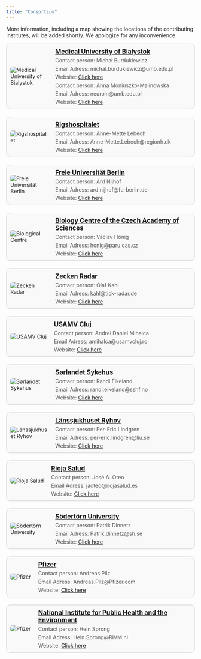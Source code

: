 ```yaml
---
title: "Consortium"
---
```


More information, including a map showing the locations of the contributing institutes, will be added shortly. We apologize for any inconvenience.  

```{=html}
<div class="sponsor-table">
  <div class="sponsor-row">
    <div class="sponsor-image">
      <img src="../data/Logos/MUB.png" alt="Medical University of Bialystok" />
    </div>
    <div class="sponsor-info">
      <a href="https://www.umb.edu.pl/en/" target="_blank" rel="noopener noreferrer">
        <h2>Medical University of Bialystok</h2>
      </a>
      <p>Contact person: Michał Burdukiewicz</p>
      <p>Email Adress: michal.burdukiewicz@umb.edu.pl</p>
      <p>Website: <a href="https://biogenies.info/">Click here</a></p>
      <p>Contact person: Anna Moniuszko-Malinowska</p>
      <p>Email Adress: neuroin@umb.edu.pl</p>
      <p>Website: <a href="https://ppm.umb.edu.pl/info/author/UMBfa47fc56afab42b79412cddb581169ee/Profil+osoby+%25E2%2580%2593+Anna+Moniuszko-Malinowska+%25E2%2580%2593+Uniwersytet+Medyczny+w+Bia%25C5%2582ymstoku+title?ps=20&lang=pl&pn=1&cid=89140">Click here</a></p>
    </div>
  </div>

  <div class="sponsor-row">
    <div class="sponsor-image">
      <img src="../data/Logos/RH.png" alt="Rigshospitalet" />
    </div>
    <div class="sponsor-info">
      <a href="https://www.rigshospitalet.dk/english/Pages/default.aspx" target="_blank" rel="noopener noreferrer">
        <h2>Rigshospitalet</h2>
      </a>
      <p>Contact person: Anne-Mette Lebech</p>
      <p>Email Adress: Anne-Mette.Lebech@regionh.dk</p>
      <p>Website: <a href="https://www.rigshospitalet.dk/">Click here</a></p>
    </div>
  </div>

  <div class="sponsor-row">
    <div class="sponsor-image">
      <img src="../data/Logos/FUB.png" alt="Freie Universität Berlin" />
    </div>
    <div class="sponsor-info">
      <a href="https://www.fu-berlin.de/" target="_blank" rel="noopener noreferrer">
        <h2>Freie Universität Berlin</h2>
      </a>
      <p>Contact person: Ard Nijhof</p>
      <p>Email Adress: ard.nijhof@fu-berlin.de</p>
      <p>Website: <a href="https://www.vetmed.fu-berlin.de/einrichtungen/zfi/we13/index.html">Click here</a></p>
    </div>
  </div>

  <div class="sponsor-row">
    <div class="sponsor-image">
      <img src="../data/Logos/BC.png" alt="Biological Centre" />
    </div>
    <div class="sponsor-info">
      <a href="https://www.bc.cas.cz/" target="_blank" rel="noopener noreferrer">
        <h2>Biology Centre of the Czech Academy of Sciences</h2>
      </a>
      <p>Contact person: Václav Hönig</p>
      <p>Email Adress: honig@paru.cas.cz</p>
      <p>Website: <a href="https://www.paru.cas.cz/en/staff/profile/48-vaclavhonig/">Click here</a></p>
    </div>
  </div>

  <div class="sponsor-row">
    <div class="sponsor-image">
      <img src="../data/Logos/ZR.png" alt="Zecken Radar" />
    </div>
    <div class="sponsor-info">
      <a href="https://www.zecken-radar.de/" target="_blank" rel="noopener noreferrer">
        <h2>Zecken Radar</h2>
      </a>
      <p>Contact person: Olaf Kahl</p>
      <p>Email Adress: kahl@tick-radar.de</p>
      <p>Website: <a href="https://www.zecken-radar.de/">Click here</a></p>
    </div>
  </div>

  <div class="sponsor-row">
    <div class="sponsor-image">
      <img src="../data/Logos/USAMV.gif" alt="USAMV Cluj" />
    </div>
    <div class="sponsor-info">
      <a href="https://www.usamvcluj.ro/" target="_blank" rel="noopener noreferrer">
        <h2>USAMV Cluj</h2>
      </a>
      <p>Contact person: Andrei Daniel Mihalca</p>
      <p>Email Adress: amihalca@usamvcluj.ro</p>
      <p>Website: <a href="https://www.mihalca.org/">Click here</a></p>
    </div>
  </div>


  <div class="sponsor-row">
    <div class="sponsor-image">
      <img src="../data/Logos/SoSy.png" alt="Sørlandet Sykehus" />
    </div>
    <div class="sponsor-info">
      <a href="https://www.sshf.no/" target="_blank" rel="noopener noreferrer">
        <h2>Sørlandet Sykehus</h2>
      </a>
      <p>Contact person: Randi Eikeland</p>
      <p>Email Adress: randi.eikeland@sshf.no</p>
      <p>Website: <a href="https://flattsenteret.no/">Click here</a></p>
    </div>
  </div>

  <div class="sponsor-row">
    <div class="sponsor-image">
      <img src="../data/Logos/LR.png" alt="Länssjukhuset Ryhov" />
    </div>
    <div class="sponsor-info">
      <a href="https://www.rjl.se/lanssjukhusetryhov" target="_blank" rel="noopener noreferrer">
        <h2>Länssjukhuset Ryhov</h2>
      </a>
      <p>Contact person: Per-Eric Lindgren</p>
      <p>Email Adress: per-eric.lindgren@liu.se</p>
      <p>Website: <a href="https://www.rjl.se/">Click here</a></p>
    </div>
  </div>

  <div class="sponsor-row">
    <div class="sponsor-image">
      <img src="../data/Logos/RS.png" alt="Rioja Salud" />
    </div>
    <div class="sponsor-info">
      <a href="https://www.riojasalud.es/" target="_blank" rel="noopener noreferrer">
        <h2>Rioja Salud</h2>
      </a>
      <p>Contact person: José A. Oteo</p>
      <p>Email Adress: jaoteo@riojasalud.es</p>
      <p>Website: <a href="https://www.cibir.es/en/research-groups/infectious-diseases/arthropod-vectors">Click here</a></p>
    </div>
  </div>
  
    <div class="sponsor-row">
    <div class="sponsor-image">
      <img src="../data/Logos/Sö.png" alt="Södertörn University" />
    </div>
    <div class="sponsor-info">
      <a href="https://www.sh.se/english/sodertorn-university" target="_blank" rel="noopener noreferrer">
        <h2>Södertörn University</h2>
      </a>
      <p>Contact person: Patrik Dinnetz</p>
      <p>Email Adress: Patrik.dinnetz@sh.se</p>
      <p>Website: <a href="https://www.sh.se/english/sodertorn-university/research/our-research/research-database/research-projects/human---environment-interactions-and-the-epidemiological-periurban-landscape-of-tick---borne-diseases">Click here</a></p>
    </div>
  </div>
  
    <div class="sponsor-row">
    <div class="sponsor-image">
      <img src="../data/Logos/PFE.png" alt="Pfizer" />
    </div>
    <div class="sponsor-info">
      <a href="https://www.pfizer.at/" target="_blank" rel="noopener noreferrer">
        <h2>Pfizer</h2>
      </a>
      <p>Contact person: Andreas Pilz</p>
      <p>Email Adress: Andreas.Pilz@Pfizer.com</p>
      <p>Website: <a href="https://www.pfizer.at/">Click here</a></p>
    </div>
  </div>

    <div class="sponsor-row">
    <div class="sponsor-image">
      <img src="../data/Logos/RIVM.png" alt="Pfizer" />
    </div>
    <div class="sponsor-info">
      <a href="https://www.rivm.nl/en" target="_blank" rel="noopener noreferrer">
        <h2>National Institute for Public Health and the Environment</h2>
      </a>
      <p>Contact person: Hein Sprong</p>
      <p>Email Adress: Hein.Sprong@RIVM.nl</p>
      <p>Website: <a href="https://www.rivm.nl/en">Click here</a></p>
    </div>
  </div>
  
</div>

<style>
  .sponsor-table {
    display: flex;
    flex-direction: column;
    gap: 20px;
  }

  .sponsor-row {
    display: flex;
    align-items: center;
    gap: 20px;
    border: 1px solid #ccc;
    padding: 10px;
    border-radius: 10px;
    background-color: #f9f9f9;
  }

  .sponsor-image img {
    max-width: 100px;
    max-height: 100px;
    object-fit: contain;
    border-radius: 5px;
  }

  .sponsor-info {
    flex: 1;
  }

  .sponsor-info h2 {
    margin: 0;
    font-size: 1.2em;
  }

  .sponsor-info p {
    margin: 5px 0 0;
    color: #555;
  }
</style>
```


<!-- ```{r} -->

<!-- library(gapminder) -->
<!-- library(tidygeocoder) -->
<!-- library(plotly) -->
<!-- library(ggthemes) -->

<!-- world <- map_data("world") %>% -->
<!--   filter(region != "Antarctica") -->

<!-- gapminder_codes <- gapminder::country_codes -->
<!-- gapminder <- gapminder::gapminder_unfiltered -->

<!-- gapminder <- gapminder %>% -->
<!--   inner_join(gapminder_codes, by= "country") %>% -->
<!--   mutate(code = iso_alpha) -->

<!-- gapminder_data <- gapminder %>% -->
<!--   inner_join(maps::iso3166 %>% -->
<!--                select(a3, mapname), by= c(code = "a3")) %>% -->
<!--   mutate(mapname = str_remove(mapname, "\\(.*")) -->

<!-- ## cities <- lon & lat -->

<!-- full_df_longlat <- full_df_mod %>%  -->
<!--   # select(full_name, city, country, who, activity) %>%  -->
<!--   geocode(city = city, country = country) -->

<!-- world_visit <- world %>% -->
<!--   ggplot() + -->
<!--   geom_polygon(aes(x = long, y = lat, group = group), -->
<!--                fill = "burlywood1", -->
<!--                color = "navy", -->
<!--                size = 0.05) + -->
<!--   geom_point(data = full_df_longlat,  -->
<!--              aes(x = long, y = lat, color = activity, text = paste0(full_name, "<br>", city, ", ", country, "<br>", who)),  -->
<!--              # alpha = 0.6, -->
<!--              size = 2, -->
<!--              position = "jitter") + -->
<!--   labs(title = "BioGenies in the world") + -->
<!--   theme_map() + -->
<!--   scale_size_continuous(guide = F) + -->
<!--   scale_color_discrete(name = "Type") + -->
<!--   theme(plot.title = element_text(size = 14, hjust = 0.5), -->
<!--         legend.text = element_text(size=14)) -->


<!-- inter_plot <- ggplotly(world_visit, tooltip = "text") -->

<!-- ``` -->


